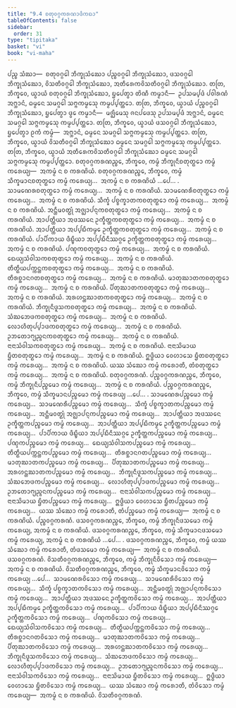 ```yaml
---
title: "9.4 ᨧᨲᩩᩅᨣ᩠ᨣᨠᩁᨱᩣᨴᩥᨠᨳᩣ"
tableOfContents: false
sidebar:
  order: 31
type: "tipitaka"
basket: "vi"
book: "vi-maha"
---
```



<DynamicBreadcrumb />

<Division number="388" book="vi-maha">

<Paragraph number="1797" book="vi-maha">
ᨸᨬ᩠ᨧ ᩈᩴᨥᩣ—  ᨧᨲᩩᩅᨣ᩠ᨣᩮᩤ ᨽᩥᨠ᩠ᨡᩩᩈᩴᨥᩮᩣ ᨸᨬ᩠ᨧᩅᨣ᩠ᨣᩮᩤ ᨽᩥᨠ᩠ᨡᩩᩈᩴᨥᩮᩣ, ᨴᩈᩅᨣ᩠ᨣᩮᩤ ᨽᩥᨠ᩠ᨡᩩᩈᩴᨥᩮᩣ, ᩅᩦᩈᨲᩥᩅᨣ᩠ᨣᩮᩤ ᨽᩥᨠ᩠ᨡᩩᩈᩴᨥᩮᩣ, ᩋᨲᩥᩁᩮᨠᩅᩦᩈᨲᩥᩅᨣ᩠ᨣᩮᩤ ᨽᩥᨠ᩠ᨡᩩᩈᩴᨥᩮᩣ. ᨲᨲᩕ, ᨽᩥᨠ᩠ᨡᩅᩮ, ᨿ᩠ᩅᩣᨿᩴ ᨧᨲᩩᩅᨣ᩠ᨣᩮᩤ ᨽᩥᨠ᩠ᨡᩩᩈᩴᨥᩮᩣ, ᨮᨸᩮᨲ᩠ᩅᩣ ᨲᩦᨱᩥ ᨠᨾ᩠ᨾᩣᨶᩥ—  ᩏᨸᩈᨾ᩠ᨸᨴᩴ ᨸᩅᩤᩁᨱᩴ ᩋᨻ᩠ᨽᩣᨶᩴ, ᨵᨾ᩠ᨾᩮᨶ ᩈᨾᨣ᩠ᨣᩮᩤ ᩈᨻ᩠ᨻᨠᨾ᩠ᨾᩮᩈᩩ ᨠᨾ᩠ᨾᨸ᩠ᨸᨲ᩠ᨲᩮᩣ. ᨲᨲᩕ, ᨽᩥᨠ᩠ᨡᩅᩮ, ᨿ᩠ᩅᩣᨿᩴ ᨸᨬ᩠ᨧᩅᨣ᩠ᨣᩮᩤ ᨽᩥᨠ᩠ᨡᩩᩈᩴᨥᩮᩣ, ᨮᨸᩮᨲ᩠ᩅᩣ ᨴ᩠ᩅᩮ ᨠᨾ᩠ᨾᩣᨶᩥ—  ᨾᨩ᩠ᨫᩥᨾᩮᩈᩩ ᨩᨶᨸᨴᩮᩈᩩ ᩏᨸᩈᨾ᩠ᨸᨴᩴ ᩋᨻ᩠ᨽᩣᨶᩴ, ᨵᨾ᩠ᨾᩮᨶ ᩈᨾᨣ᩠ᨣᩮᩤ ᩈᨻ᩠ᨻᨠᨾ᩠ᨾᩮᩈᩩ ᨠᨾ᩠ᨾᨸ᩠ᨸᨲ᩠ᨲᩮᩣ. ᨲᨲᩕ, ᨽᩥᨠ᩠ᨡᩅᩮ, ᨿ᩠ᩅᩣᨿᩴ ᨴᩈᩅᨣ᩠ᨣᩮᩤ ᨽᩥᨠ᩠ᨡᩩᩈᩴᨥᩮᩣ, ᨮᨸᩮᨲ᩠ᩅᩣ ᩑᨠᩴ ᨠᨾ᩠ᨾᩴ—  ᩋᨻ᩠ᨽᩣᨶᩴ, ᨵᨾ᩠ᨾᩮᨶ ᩈᨾᨣ᩠ᨣᩮᩤ ᩈᨻ᩠ᨻᨠᨾ᩠ᨾᩮᩈᩩ ᨠᨾ᩠ᨾᨸ᩠ᨸᨲ᩠ᨲᩮᩣ. ᨲᨲᩕ, ᨽᩥᨠ᩠ᨡᩅᩮ, ᨿ᩠ᩅᩣᨿᩴ ᩅᩦᩈᨲᩥᩅᨣ᩠ᨣᩮᩤ ᨽᩥᨠ᩠ᨡᩩᩈᩴᨥᩮᩣ ᨵᨾ᩠ᨾᩮᨶ ᩈᨾᨣ᩠ᨣᩮᩤ ᩈᨻ᩠ᨻᨠᨾ᩠ᨾᩮᩈᩩ ᨠᨾ᩠ᨾᨸ᩠ᨸᨲ᩠ᨲᩮᩣ. ᨲᨲᩕ, ᨽᩥᨠ᩠ᨡᩅᩮ, ᨿ᩠ᩅᩣᨿᩴ ᩋᨲᩥᩁᩮᨠᩅᩦᩈᨲᩥᩅᨣ᩠ᨣᩮᩤ ᨽᩥᨠ᩠ᨡᩩᩈᩴᨥᩮᩣ ᨵᨾ᩠ᨾᩮᨶ ᩈᨾᨣ᩠ᨣᩮᩤ ᩈᨻ᩠ᨻᨠᨾ᩠ᨾᩮᩈᩩ ᨠᨾ᩠ᨾᨸ᩠ᨸᨲ᩠ᨲᩮᩣ.
</Paragraph>

</Division>
<Division number="389" book="vi-maha">

<Paragraph number="1798" book="vi-maha">
ᨧᨲᩩᩅᨣ᩠ᨣᨠᩁᨱᨬ᩠ᨧᩮ, ᨽᩥᨠ᩠ᨡᩅᩮ, ᨠᨾ᩠ᨾᩴ ᨽᩥᨠ᩠ᨡᩩᨶᩥᨧᨲᩩᨲ᩠ᨳᩮᩣ ᨠᨾ᩠ᨾᩴ ᨠᩁᩮᨿ᩠ᨿ—  ᩋᨠᨾ᩠ᨾᩴ ᨶ ᨧ ᨠᩁᨱᩦᨿᩴ. ᨧᨲᩩᩅᨣ᩠ᨣᨠᩁᨱᨬ᩠ᨧᩮ, ᨽᩥᨠ᩠ᨡᩅᩮ, ᨠᨾ᩠ᨾᩴ ᩈᩥᨠ᩠ᨡᨾᩣᨶᨧᨲᩩᨲ᩠ᨳᩮᩣ ᨠᨾ᩠ᨾᩴ ᨠᩁᩮᨿ᩠ᨿ…  ᩋᨠᨾ᩠ᨾᩴ ᨶ ᨧ ᨠᩁᨱᩦᨿᩴ …ᨸᩮ… . ᩈᩣᨾᨱᩮᩁᨧᨲᩩᨲ᩠ᨳᩮᩣ ᨠᨾ᩠ᨾᩴ ᨠᩁᩮᨿ᩠ᨿ…  ᩋᨠᨾ᩠ᨾᩴ ᨶ ᨧ ᨠᩁᨱᩦᨿᩴ. ᩈᩣᨾᨱᩮᩁᩥᨧᨲᩩᨲ᩠ᨳᩮᩣ ᨠᨾ᩠ᨾᩴ ᨠᩁᩮᨿ᩠ᨿ…  ᩋᨠᨾ᩠ᨾᩴ ᨶ ᨧ ᨠᩁᨱᩦᨿᩴ. ᩈᩥᨠ᩠ᨡᩴ ᨸᨧ᩠ᨧᨠ᩠ᨡᩣᨲᨠᨧᨲᩩᨲ᩠ᨳᩮᩣ ᨠᨾ᩠ᨾᩴ ᨠᩁᩮᨿ᩠ᨿ…  ᩋᨠᨾ᩠ᨾᩴ ᨶ ᨧ ᨠᩁᨱᩦᨿᩴ. ᩋᨶ᩠ᨲᩥᨾᩅᨲ᩠ᨳᩩᩴ ᩋᨩ᩠ᨫᩣᨸᨶ᩠ᨶᨠᨧᨲᩩᨲ᩠ᨳᩮᩣ ᨠᨾ᩠ᨾᩴ ᨠᩁᩮᨿ᩠ᨿ…  ᩋᨠᨾ᩠ᨾᩴ ᨶ ᨧ ᨠᩁᨱᩦᨿᩴ. ᩋᩣᨸᨲ᩠ᨲᩥᨿᩣ ᩋᨴᩔᨶᩮ ᩏᨠ᩠ᨡᩥᨲ᩠ᨲᨠᨧᨲᩩᨲ᩠ᨳᩮᩣ ᨠᨾ᩠ᨾᩴ ᨠᩁᩮᨿ᩠ᨿ…  ᩋᨠᨾ᩠ᨾᩴ ᨶ ᨧ ᨠᩁᨱᩦᨿᩴ. ᩋᩣᨸᨲ᩠ᨲᩥᨿᩣ ᩋᨸ᩠ᨸᨭᩥᨠᨾ᩠ᨾᩮ ᩏᨠ᩠ᨡᩥᨲ᩠ᨲᨠᨧᨲᩩᨲ᩠ᨳᩮᩣ ᨠᨾ᩠ᨾᩴ ᨠᩁᩮᨿ᩠ᨿ…  ᩋᨠᨾ᩠ᨾᩴ ᨶ ᨧ ᨠᩁᨱᩦᨿᩴ. ᨸᩣᨸᩥᨠᩣᨿ ᨴᩥᨭ᩠ᨮᩥᨿᩣ ᩋᨸ᩠ᨸᨭᩥᨶᩥᩔᨣ᩠ᨣᩮ ᩏᨠ᩠ᨡᩥᨲ᩠ᨲᨠᨧᨲᩩᨲ᩠ᨳᩮᩣ ᨠᨾ᩠ᨾᩴ ᨠᩁᩮᨿ᩠ᨿ…  ᩋᨠᨾ᩠ᨾᩴ ᨶ ᨧ ᨠᩁᨱᩦᨿᩴ. ᨸᨱ᩠ᨯᨠᨧᨲᩩᨲ᩠ᨳᩮᩣ ᨠᨾ᩠ᨾᩴ ᨠᩁᩮᨿ᩠ᨿ…  ᩋᨠᨾ᩠ᨾᩴ ᨶ ᨧ ᨠᩁᨱᩦᨿᩴ. ᨳᩮᨿ᩠ᨿᩈᩴᩅᩤᩈᨠᨧᨲᩩᨲ᩠ᨳᩮᩣ ᨠᨾ᩠ᨾᩴ ᨠᩁᩮᨿ᩠ᨿ…  ᩋᨠᨾ᩠ᨾᩴ ᨶ ᨧ ᨠᩁᨱᩦᨿᩴ. ᨲᩥᨲ᩠ᨳᩥᨿᨸᨠ᩠ᨠᨶ᩠ᨲᨠᨧᨲᩩᨲ᩠ᨳᩮᩣ ᨠᨾ᩠ᨾᩴ ᨠᩁᩮᨿ᩠ᨿ…  ᩋᨠᨾ᩠ᨾᩴ ᨶ ᨧ ᨠᩁᨱᩦᨿᩴ. ᨲᩥᩁᨧ᩠ᨨᩣᨶᨣᨲᨧᨲᩩᨲ᩠ᨳᩮᩣ ᨠᨾ᩠ᨾᩴ ᨠᩁᩮᨿ᩠ᨿ…  ᩋᨠᨾ᩠ᨾᩴ ᨶ ᨧ ᨠᩁᨱᩦᨿᩴ. ᨾᩣᨲᩩᨥᩣᨲᨠᨧᨲᩩᨲ᩠ᨳᩮᩣ ᨠᨾ᩠ᨾᩴ ᨠᩁᩮᨿ᩠ᨿ…  ᩋᨠᨾ᩠ᨾᩴ ᨶ ᨧ ᨠᩁᨱᩦᨿᩴ. ᨸᩥᨲᩩᨥᩣᨲᨠᨧᨲᩩᨲ᩠ᨳᩮᩣ ᨠᨾ᩠ᨾᩴ ᨠᩁᩮᨿ᩠ᨿ…  ᩋᨠᨾ᩠ᨾᩴ ᨶ ᨧ ᨠᩁᨱᩦᨿᩴ. ᩋᩁᩉᨶ᩠ᨲᨥᩣᨲᨠᨧᨲᩩᨲ᩠ᨳᩮᩣ ᨠᨾ᩠ᨾᩴ ᨠᩁᩮᨿ᩠ᨿ…  ᩋᨠᨾ᩠ᨾᩴ ᨶ ᨧ ᨠᩁᨱᩦᨿᩴ. ᨽᩥᨠ᩠ᨡᩩᨶᩥᨴᩪᩈᨠᨧᨲᩩᨲ᩠ᨳᩮᩣ ᨠᨾ᩠ᨾᩴ ᨠᩁᩮᨿ᩠ᨿ…  ᩋᨠᨾ᩠ᨾᩴ ᨶ ᨧ ᨠᩁᨱᩦᨿᩴ. ᩈᩴᨥᨽᩮᨴᨠᨧᨲᩩᨲ᩠ᨳᩮᩣ ᨠᨾ᩠ᨾᩴ ᨠᩁᩮᨿ᩠ᨿ…  ᩋᨠᨾ᩠ᨾᩴ ᨶ ᨧ ᨠᩁᨱᩦᨿᩴ. ᩃᩮᩣᩉᩥᨲᩩᨸ᩠ᨸᩣᨴᨠᨧᨲᩩᨲ᩠ᨳᩮᩣ ᨠᨾ᩠ᨾᩴ ᨠᩁᩮᨿ᩠ᨿ…  ᩋᨠᨾ᩠ᨾᩴ ᨶ ᨧ ᨠᩁᨱᩦᨿᩴ. ᩏᨽᨲᩮᩣᨻ᩠ᨿᨬ᩠ᨩᨶᨠᨧᨲᩩᨲ᩠ᨳᩮᩣ ᨠᨾ᩠ᨾᩴ ᨠᩁᩮᨿ᩠ᨿ…  ᩋᨠᨾ᩠ᨾᩴ ᨶ ᨧ ᨠᩁᨱᩦᨿᩴ. ᨶᩣᨶᩣᩈᩴᩅᩤᩈᨠᨧᨲᩩᨲ᩠ᨳᩮᩣ ᨠᨾ᩠ᨾᩴ ᨠᩁᩮᨿ᩠ᨿ…  ᩋᨠᨾ᩠ᨾᩴ ᨶ ᨧ ᨠᩁᨱᩦᨿᩴ. ᨶᩣᨶᩣᩈᩦᨾᩣᨿ ᨮᩥᨲᨧᨲᩩᨲ᩠ᨳᩮᩣ ᨠᨾ᩠ᨾᩴ ᨠᩁᩮᨿ᩠ᨿ…  ᩋᨠᨾ᩠ᨾᩴ ᨶ ᨧ ᨠᩁᨱᩦᨿᩴ. ᩍᨴ᩠ᨵᩥᨿᩣ ᩅᩮᩉᩣᩈᩮ ᨮᩥᨲᨧᨲᩩᨲ᩠ᨳᩮᩣ ᨠᨾ᩠ᨾᩴ ᨠᩁᩮᨿ᩠ᨿ…  ᩋᨠᨾ᩠ᨾᩴ ᨶ ᨧ ᨠᩁᨱᩦᨿᩴ. ᨿᩔ ᩈᩴᨥᩮᩣ ᨠᨾ᩠ᨾᩴ ᨠᩁᩮᩣᨲᩥ, ᨲᩴᨧᨲᩩᨲ᩠ᨳᩮᩣ ᨠᨾ᩠ᨾᩴ ᨠᩁᩮᨿ᩠ᨿ…  ᩋᨠᨾ᩠ᨾᩴ ᨶ ᨧ ᨠᩁᨱᩦᨿᩴ.

</Paragraph>
</Division>

<Paragraph number="1799" type="center" book="vi-maha">
ᨧᨲᩩᩅᨣ᩠ᨣᨠᩁᨱᩴ.


</Paragraph>

<Division number="390" book="vi-maha">

<Paragraph number="1800" book="vi-maha">
ᨸᨬ᩠ᨧᩅᨣ᩠ᨣᨠᩁᨱᨬ᩠ᨧᩮ, ᨽᩥᨠ᩠ᨡᩅᩮ, ᨠᨾ᩠ᨾᩴ ᨽᩥᨠ᩠ᨡᩩᨶᩥᨸᨬ᩠ᨧᨾᩮᩣ ᨠᨾ᩠ᨾᩴ ᨠᩁᩮᨿ᩠ᨿ…  ᩋᨠᨾ᩠ᨾᩴ ᨶ ᨧ ᨠᩁᨱᩦᨿᩴ. ᨸᨬ᩠ᨧᩅᨣ᩠ᨣᨠᩁᨱᨬ᩠ᨧᩮ, ᨽᩥᨠ᩠ᨡᩅᩮ, ᨠᨾ᩠ᨾᩴ ᩈᩥᨠ᩠ᨡᨾᩣᨶᨸᨬ᩠ᨧᨾᩮᩣ ᨠᨾ᩠ᨾᩴ ᨠᩁᩮᨿ᩠ᨿ …ᨸᩮ… . ᩈᩣᨾᨱᩮᩁᨸᨬ᩠ᨧᨾᩮᩣ ᨠᨾ᩠ᨾᩴ ᨠᩁᩮᨿ᩠ᨿ…  ᩈᩣᨾᨱᩮᩁᩥᨸᨬ᩠ᨧᨾᩮᩣ ᨠᨾ᩠ᨾᩴ ᨠᩁᩮᨿ᩠ᨿ…  ᩈᩥᨠ᩠ᨡᩴ ᨸᨧ᩠ᨧᨠ᩠ᨡᩣᨲᨠᨸᨬ᩠ᨧᨾᩮᩣ ᨠᨾ᩠ᨾᩴ ᨠᩁᩮᨿ᩠ᨿ…  ᩋᨶ᩠ᨲᩥᨾᩅᨲ᩠ᨳᩩᩴ ᩋᨩ᩠ᨫᩣᨸᨶ᩠ᨶᨠᨸᨬ᩠ᨧᨾᩮᩣ ᨠᨾ᩠ᨾᩴ ᨠᩁᩮᨿ᩠ᨿ…  ᩋᩣᨸᨲ᩠ᨲᩥᨿᩣ ᩋᨴᩔᨶᩮ ᩏᨠ᩠ᨡᩥᨲ᩠ᨲᨠᨸᨬ᩠ᨧᨾᩮᩣ ᨠᨾ᩠ᨾᩴ ᨠᩁᩮᨿ᩠ᨿ…  ᩋᩣᨸᨲ᩠ᨲᩥᨿᩣ ᩋᨸ᩠ᨸᨭᩥᨠᨾ᩠ᨾᩮ ᩏᨠ᩠ᨡᩥᨲ᩠ᨲᨠᨸᨬ᩠ᨧᨾᩮᩣ ᨠᨾ᩠ᨾᩴ ᨠᩁᩮᨿ᩠ᨿ…  ᨸᩣᨸᩥᨠᩣᨿ ᨴᩥᨭ᩠ᨮᩥᨿᩣ ᩋᨸ᩠ᨸᨭᩥᨶᩥᩔᨣ᩠ᨣᩮ ᩏᨠ᩠ᨡᩥᨲ᩠ᨲᨠᨸᨬ᩠ᨧᨾᩮᩣ ᨠᨾ᩠ᨾᩴ ᨠᩁᩮᨿ᩠ᨿ…  ᨸᨱ᩠ᨯᨠᨸᨬ᩠ᨧᨾᩮᩣ ᨠᨾ᩠ᨾᩴ ᨠᩁᩮᨿ᩠ᨿ…  ᨳᩮᨿ᩠ᨿᩈᩴᩅᩤᩈᨠᨸᨬ᩠ᨧᨾᩮᩣ ᨠᨾ᩠ᨾᩴ ᨠᩁᩮᨿ᩠ᨿ…  ᨲᩥᨲ᩠ᨳᩥᨿᨸᨠ᩠ᨠᨶ᩠ᨲᨠᨸᨬ᩠ᨧᨾᩮᩣ ᨠᨾ᩠ᨾᩴ ᨠᩁᩮᨿ᩠ᨿ…  ᨲᩥᩁᨧ᩠ᨨᩣᨶᨣᨲᨸᨬ᩠ᨧᨾᩮᩣ ᨠᨾ᩠ᨾᩴ ᨠᩁᩮᨿ᩠ᨿ…  ᨾᩣᨲᩩᨥᩣᨲᨠᨸᨬ᩠ᨧᨾᩮᩣ ᨠᨾ᩠ᨾᩴ ᨠᩁᩮᨿ᩠ᨿ…  ᨸᩥᨲᩩᨥᩣᨲᨠᨸᨬ᩠ᨧᨾᩮᩣ ᨠᨾ᩠ᨾᩴ ᨠᩁᩮᨿ᩠ᨿ…  ᩋᩁᩉᨶ᩠ᨲᨥᩣᨲᨠᨸᨬ᩠ᨧᨾᩮᩣ ᨠᨾ᩠ᨾᩴ ᨠᩁᩮᨿ᩠ᨿ…  ᨽᩥᨠ᩠ᨡᩩᨶᩥᨴᩪᩈᨠᨸᨬ᩠ᨧᨾᩮᩣ ᨠᨾ᩠ᨾᩴ ᨠᩁᩮᨿ᩠ᨿ…  ᩈᩴᨥᨽᩮᨴᨠᨸᨬ᩠ᨧᨾᩮᩣ ᨠᨾ᩠ᨾᩴ ᨠᩁᩮᨿ᩠ᨿ…  ᩃᩮᩣᩉᩥᨲᩩᨸ᩠ᨸᩣᨴᨠᨸᨬ᩠ᨧᨾᩮᩣ ᨠᨾ᩠ᨾᩴ ᨠᩁᩮᨿ᩠ᨿ…  ᩏᨽᨲᩮᩣᨻ᩠ᨿᨬ᩠ᨩᨶᨠᨸᨬ᩠ᨧᨾᩮᩣ ᨠᨾ᩠ᨾᩴ ᨠᩁᩮᨿ᩠ᨿ…  ᨶᩣᨶᩣᩈᩴᩅᩤᩈᨠᨸᨬ᩠ᨧᨾᩮᩣ ᨠᨾ᩠ᨾᩴ ᨠᩁᩮᨿ᩠ᨿ…  ᨶᩣᨶᩣᩈᩦᨾᩣᨿ ᨮᩥᨲᨸᨬ᩠ᨧᨾᩮᩣ ᨠᨾ᩠ᨾᩴ ᨠᩁᩮᨿ᩠ᨿ…  ᩍᨴ᩠ᨵᩥᨿᩣ ᩅᩮᩉᩣᩈᩮ ᨮᩥᨲᨸᨬ᩠ᨧᨾᩮᩣ ᨠᨾ᩠ᨾᩴ ᨠᩁᩮᨿ᩠ᨿ…  ᨿᩔ ᩈᩴᨥᩮᩣ ᨠᨾ᩠ᨾᩴ ᨠᩁᩮᩣᨲᩥ, ᨲᩴᨸᨬ᩠ᨧᨾᩮᩣ ᨠᨾ᩠ᨾᩴ ᨠᩁᩮᨿ᩠ᨿ—  ᩋᨠᨾ᩠ᨾᩴ ᨶ ᨧ ᨠᩁᨱᩦᨿᩴ.

</Paragraph>
</Division>

<Paragraph number="1801" type="center" book="vi-maha">
ᨸᨬ᩠ᨧᩅᨣ᩠ᨣᨠᩁᨱᩴ.


</Paragraph>

<Division number="391" book="vi-maha">

<Paragraph number="1802" book="vi-maha">
ᨴᩈᩅᨣ᩠ᨣᨠᩁᨱᨬ᩠ᨧᩮ, ᨽᩥᨠ᩠ᨡᩅᩮ, ᨠᨾ᩠ᨾᩴ ᨽᩥᨠ᩠ᨡᩩᨶᩥᨴᩈᨾᩮᩣ ᨠᨾ᩠ᨾᩴ ᨠᩁᩮᨿ᩠ᨿ, ᩋᨠᨾ᩠ᨾᩴ ᨶ ᨧ ᨠᩁᨱᩦᨿᩴ. ᨴᩈᩅᨣ᩠ᨣᨠᩁᨱᨬ᩠ᨧᩮ, ᨽᩥᨠ᩠ᨡᩅᩮ, ᨠᨾ᩠ᨾᩴ ᩈᩥᨠ᩠ᨡᨾᩣᨶᨴᩈᨾᩮᩣ ᨠᨾ᩠ᨾᩴ ᨠᩁᩮᨿ᩠ᨿ, ᩋᨠᨾ᩠ᨾᩴ ᨶ ᨧ ᨠᩁᨱᩦᨿᩴ …ᨸᩮ… . ᨴᩈᩅᨣ᩠ᨣᨠᩁᨱᨬ᩠ᨧᩮ, ᨽᩥᨠ᩠ᨡᩅᩮ, ᨠᨾ᩠ᨾᩴ ᨿᩔ ᩈᩴᨥᩮᩣ ᨠᨾ᩠ᨾᩴ ᨠᩁᩮᩣᨲᩥ, ᨲᩴᨴᩈᨾᩮᩣ ᨠᨾ᩠ᨾᩴ ᨠᩁᩮᨿ᩠ᨿ—  ᩋᨠᨾ᩠ᨾᩴ ᨶ ᨧ ᨠᩁᨱᩦᨿᩴ.

</Paragraph>
</Division>

<Paragraph number="1803" type="center" book="vi-maha">
ᨴᩈᩅᨣ᩠ᨣᨠᩁᨱᩴ.


</Paragraph>

<Division number="392" book="vi-maha">

<Paragraph number="1804" book="vi-maha">
ᩅᩦᩈᨲᩥᩅᨣ᩠ᨣᨠᩁᨱᨬ᩠ᨧᩮ, ᨽᩥᨠ᩠ᨡᩅᩮ, ᨠᨾ᩠ᨾᩴ ᨽᩥᨠ᩠ᨡᩩᨶᩥᩅᩦᩈᩮᩣ ᨠᨾ᩠ᨾᩴ ᨠᩁᩮᨿ᩠ᨿ—  ᩋᨠᨾ᩠ᨾᩴ ᨶ ᨧ ᨠᩁᨱᩦᨿᩴ. ᩅᩦᩈᨲᩥᩅᨣ᩠ᨣᨠᩁᨱᨬ᩠ᨧᩮ, ᨽᩥᨠ᩠ᨡᩅᩮ, ᨠᨾ᩠ᨾᩴ ᩈᩥᨠ᩠ᨡᨾᩣᨶᩅᩦᩈᩮᩣ ᨠᨾ᩠ᨾᩴ ᨠᩁᩮᨿ᩠ᨿ …ᨸᩮ…  ᩈᩣᨾᨱᩮᩁᩅᩦᩈᩮᩣ ᨠᨾ᩠ᨾᩴ ᨠᩁᩮᨿ᩠ᨿ…  ᩈᩣᨾᨱᩮᩁᩥᩅᩦᩈᩮᩣ ᨠᨾ᩠ᨾᩴ ᨠᩁᩮᨿ᩠ᨿ…  ᩈᩥᨠ᩠ᨡᩴ ᨸᨧ᩠ᨧᨠ᩠ᨡᩣᨲᨠᩅᩦᩈᩮᩣ ᨠᨾ᩠ᨾᩴ ᨠᩁᩮᨿ᩠ᨿ…  ᩋᨶ᩠ᨲᩥᨾᩅᨲ᩠ᨳᩩᩴ ᩋᨩ᩠ᨫᩣᨸᨶ᩠ᨶᨠᩅᩦᩈᩮᩣ ᨠᨾ᩠ᨾᩴ ᨠᩁᩮᨿ᩠ᨿ…  ᩋᩣᨸᨲ᩠ᨲᩥᨿᩣ ᩋᨴᩔᨶᩮ ᩏᨠ᩠ᨡᩥᨲ᩠ᨲᨠᩅᩦᩈᩮᩣ ᨠᨾ᩠ᨾᩴ ᨠᩁᩮᨿ᩠ᨿ…  ᩋᩣᨸᨲ᩠ᨲᩥᨿᩣ ᩋᨸ᩠ᨸᨭᩥᨠᨾ᩠ᨾᩮ ᩏᨠ᩠ᨡᩥᨲ᩠ᨲᨠᩅᩦᩈᩮᩣ ᨠᨾ᩠ᨾᩴ ᨠᩁᩮᨿ᩠ᨿ…  ᨸᩣᨸᩥᨠᩣᨿ ᨴᩥᨭ᩠ᨮᩥᨿᩣ ᩋᨸ᩠ᨸᨭᩥᨶᩥᩔᨣ᩠ᨣᩮ ᩏᨠ᩠ᨡᩥᨲ᩠ᨲᨠᩅᩦᩈᩮᩣ ᨠᨾ᩠ᨾᩴ ᨠᩁᩮᨿ᩠ᨿ…  ᨸᨱ᩠ᨯᨠᩅᩦᩈᩮᩣ ᨠᨾ᩠ᨾᩴ ᨠᩁᩮᨿ᩠ᨿ…  ᨳᩮᨿ᩠ᨿᩈᩴᩅᩤᩈᨠᩅᩦᩈᩮᩣ ᨠᨾ᩠ᨾᩴ ᨠᩁᩮᨿ᩠ᨿ…  ᨲᩥᨲ᩠ᨳᩥᨿᨸᨠ᩠ᨠᨶ᩠ᨲᨠᩅᩦᩈᩮᩣ ᨠᨾ᩠ᨾᩴ ᨠᩁᩮᨿ᩠ᨿ…  ᨲᩥᩁᨧ᩠ᨨᩣᨶᨣᨲᩅᩦᩈᩮᩣ ᨠᨾ᩠ᨾᩴ ᨠᩁᩮᨿ᩠ᨿ…  ᨾᩣᨲᩩᨥᩣᨲᨠᩅᩦᩈᩮᩣ ᨠᨾ᩠ᨾᩴ ᨠᩁᩮᨿ᩠ᨿ…  ᨸᩥᨲᩩᨥᩣᨲᨠᩅᩦᩈᩮᩣ ᨠᨾ᩠ᨾᩴ ᨠᩁᩮᨿ᩠ᨿ…  ᩋᩁᩉᨶ᩠ᨲᨥᩣᨲᨠᩅᩦᩈᩮᩣ ᨠᨾ᩠ᨾᩴ ᨠᩁᩮᨿ᩠ᨿ…  ᨽᩥᨠ᩠ᨡᩩᨶᩥᨴᩪᩈᨠᩅᩦᩈᩮᩣ ᨠᨾ᩠ᨾᩴ ᨠᩁᩮᨿ᩠ᨿ…  ᩈᩴᨥᨽᩮᨴᨠᩅᩦᩈᩮᩣ ᨠᨾ᩠ᨾᩴ ᨠᩁᩮᨿ᩠ᨿ…  ᩃᩮᩣᩉᩥᨲᩩᨸ᩠ᨸᩣᨴᨠᩅᩦᩈᩮᩣ ᨠᨾ᩠ᨾᩴ ᨠᩁᩮᨿ᩠ᨿ…  ᩏᨽᨲᩮᩣᨻ᩠ᨿᨬ᩠ᨩᨶᨠᩅᩦᩈᩮᩣ ᨠᨾ᩠ᨾᩴ ᨠᩁᩮᨿ᩠ᨿ…  ᨶᩣᨶᩣᩈᩴᩅᩤᩈᨠᩅᩦᩈᩮᩣ ᨠᨾ᩠ᨾᩴ ᨠᩁᩮᨿ᩠ᨿ…  ᨶᩣᨶᩣᩈᩦᨾᩣᨿ ᨮᩥᨲᩅᩦᩈᩮᩣ ᨠᨾ᩠ᨾᩴ ᨠᩁᩮᨿ᩠ᨿ…  ᩍᨴ᩠ᨵᩥᨿᩣ ᩅᩮᩉᩣᩈᩮ ᨮᩥᨲᩅᩦᩈᩮᩣ ᨠᨾ᩠ᨾᩴ ᨠᩁᩮᨿ᩠ᨿ…  ᨿᩔ ᩈᩴᨥᩮᩣ ᨠᨾ᩠ᨾᩴ ᨠᩁᩮᩣᨲᩥ, ᨲᩴᩅᩦᩈᩮᩣ ᨠᨾ᩠ᨾᩴ ᨠᩁᩮᨿ᩠ᨿ—  ᩋᨠᨾ᩠ᨾᩴ ᨶ ᨧ ᨠᩁᨱᩦᨿᩴ.

</Paragraph>
</Division>

<Paragraph number="1805" type="center" book="vi-maha">
ᩅᩦᩈᨲᩥᩅᨣ᩠ᨣᨠᩁᨱᩴ.
</Paragraph>